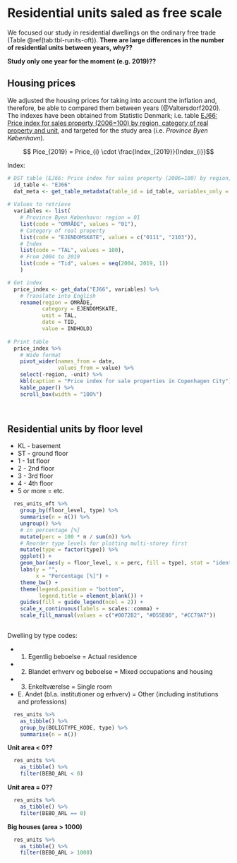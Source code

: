 # Residential units saled as free scale

We focused our study in residential dwellings on the ordinary free trade (Table \@ref(tab:tbl-runits-oft)). **There are large differences in the number of residential units between years, why??**

**Study only one year for the moment (e.g. 2019)??**

## Housing prices 

We adjusted the housing prices for taking into account the inflation and, therefore, be able to compared them between years (@Valtersdorf2020). The indexes have been obtained from Statistic Denmark; i.e. table [EJ66: Price index for sales property (2006=100) by region, category of real property and unit](https://www.statistikbanken.dk/statbank5a/SelectVarVal/Define.asp?MainTable=EJ66&PLanguage=1&PXSId=0&wsid=cftree), and targeted for the study area (i.e. *Province Byen København*).   

$$ Pice_{2019} = Price_{i} \cdot \frac{Index_{2019}}{Index_{i}}$$

Index:

```r

# DST table (EJ66: Price index for sales property (2006=100) by region, category of real property and unit)
  id_table <- "EJ66"
  dat_meta <- get_table_metadata(table_id = id_table, variables_only = TRUE)
  
# Values to retrieve
  variables <- list(
    # Province Byen København: region = 01 
    list(code = "OMRÅDE", values = "01"),
    # Category of real property
    list(code = "EJENDOMSKATE", values = c("0111", "2103")),
    # Index
    list(code = "TAL", values = 100),
    # From 2004 to 2019
    list(code = "Tid", values = seq(2004, 2019, 1))
    )

# Get index
  price_index <- get_data("EJ66", variables) %>% 
    # Translate into English 
    rename(region = OMRÅDE,
           category = EJENDOMSKATE,
           unit = TAL,
           date = TID, 
           value = INDHOLD)  
    
# Print table 
  price_index %>% 
    # Wide format
    pivot_wider(names_from = date, 
                values_from = value) %>% 
    select(-region, -unit) %>% 
    kbl(caption = "Price index for sale properties in Copenhagen City") %>% 
    kable_paper() %>% 
    scroll_box(width = "100%")

  
```


## Residential units by floor level

- KL - basement
- ST - ground floor
- 1  - 1st floor
- 2  - 2nd floor
- 3  - 3rd floor
- 4  - 4th floor
- 5 or more = etc.

```r

  res_units_oft %>% 
    group_by(floor_level, type) %>% 
    summarise(n = n()) %>%
    ungroup() %>% 
    # in percentage [%]   
    mutate(perc = 100 * n / sum(n)) %>% 
    # Reorder type levels for plotting multi-storey first
    mutate(type = factor(type)) %>%
    ggplot() +
    geom_bar(aes(y = floor_level, x = perc, fill = type), stat = "identity") +
    labs(y = "", 
         x = "Percentage [%]") +
    theme_bw() +
    theme(legend.position = "bottom",
          legend.title = element_blank()) +
    guides(fill = guide_legend(ncol = 2)) +
    scale_x_continuous(labels = scales::comma) +
    scale_fill_manual(values = c("#0072B2", "#D55E00", "#CC79A7"))
  
```

Dwelling by type codes:

- 1. Egentlig beboelse                       = Actual residence
- 2. Blandet erhverv og beboelse             = Mixed occupations and housing
- 3. Enkeltværelse                           = Single room
- E. Andet (bl.a. institutioner og erhverv)  = Other (including institutions and professions)

```r

  res_units %>%
    as_tibble() %>%
    group_by(BOLIGTYPE_KODE, type) %>%
    summarise(n = n())

```

**Unit area < 0??**

```r

  res_units %>%
    as_tibble() %>%
    filter(BEBO_ARL < 0)

```

**Unit area = 0??**

```r

  res_units %>%
    as_tibble() %>%
    filter(BEBO_ARL == 0)

```

**Big houses (area > 1000)**
```r

  res_units %>%
    as_tibble() %>%
    filter(BEBO_ARL > 1000) 

```
